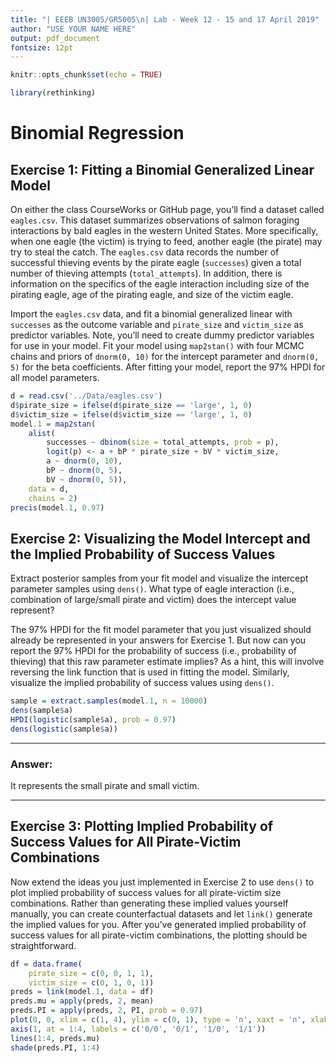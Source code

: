 ```yaml
---
title: "| EEEB UN3005/GR5005\n| Lab - Week 12 - 15 and 17 April 2019"
author: "USE YOUR NAME HERE"
output: pdf_document
fontsize: 12pt
---
```


```r

knitr::opts_chunk$set(echo = TRUE)

library(rethinking)
```


# Binomial Regression


## Exercise 1: Fitting a Binomial Generalized Linear Model

On either the class CourseWorks or GitHub page, you'll find a dataset called `eagles.csv`. This dataset summarizes observations of salmon foraging interactions by bald eagles in the western United States. More specifically, when one eagle (the victim) is trying to feed, another eagle (the pirate) may try to steal the catch. The `eagles.csv` data records the number of successful thieving events by the pirate eagle (`successes`) given a total number of thieving attempts (`total_attempts`). In addition, there is information on the specifics of the eagle interaction including size of the pirating eagle, age of the pirating eagle, and size of the victim eagle.

Import the `eagles.csv` data, and fit a binomial generalized linear with `successes` as the outcome variable and `pirate_size` and `victim_size` as predictor variables. Note, you'll need to create dummy predictor variables for use in your model. Fit your model using `map2stan()` with four MCMC chains and priors of `dnorm(0, 10)` for the intercept parameter and `dnorm(0, 5)` for the beta coefficients. After fitting your model, report the 97% HPDI for all model parameters.

```r
d = read.csv('../Data/eagles.csv')
d$pirate_size = ifelse(d$pirate_size == 'large', 1, 0)
d$victim_size = ifelse(d$victim_size == 'large', 1, 0)
model.1 = map2stan(
	alist(
		successes ~ dbinom(size = total_attempts, prob = p),
		logit(p) <- a + bP * pirate_size + bV * victim_size,
		a ~ dnorm(0, 10),
		bP ~ dnorm(0, 5),
		bV ~ dnorm(0, 5)),
	data = d,
	chains = 2)
precis(model.1, 0.97)
```


## Exercise 2: Visualizing the Model Intercept and the Implied Probability of Success Values

Extract posterior samples from your fit model and visualize the intercept parameter samples using `dens()`. What type of eagle interaction (i.e., combination of large/small pirate and victim) does the intercept value represent?

The 97% HPDI for the fit model parameter that you just visualized should already be represented in your answers for Exercise 1. But now can you report the 97% HPDI for the probability of success (i.e., probability of thieving) that this raw parameter estimate implies? As a hint, this will involve reversing the link function that is used in fitting the model. Similarly, visualize the implied probability of success values using `dens()`.

```r
sample = extract.samples(model.1, n = 10000)
dens(sample$a)
HPDI(logistic(sample$a), prob = 0.97)
dens(logistic(sample$a))
```

---

### Answer:

It represents the small pirate and small victim.

---


## Exercise 3: Plotting Implied Probability of Success Values for All Pirate-Victim Combinations

Now extend the ideas you just implemented in Exercise 2 to use `dens()` to plot implied probability of success values for all pirate-victim size combinations. Rather than generating these implied values yourself manually, you can create counterfactual datasets and let `link()` generate the implied values for you. After you've generated implied probability of success values for all pirate-victim combinations, the plotting should be straightforward.

```r
df = data.frame(
	pirate_size = c(0, 0, 1, 1),
	victim_size = c(0, 1, 0, 1))
preds = link(model.1, data = df)
preds.mu = apply(preds, 2, mean)
preds.PI = apply(preds, 2, PI, prob = 0.97)
plot(0, 0, xlim = c(1, 4), ylim = c(0, 1), type = 'n', xaxt = 'n', xlab = '', ylab = '')
axis(1, at = 1:4, labels = c('0/0', '0/1', '1/0', '1/1'))
lines(1:4, preds.mu)
shade(preds.PI, 1:4)
```
